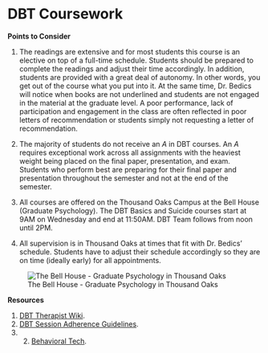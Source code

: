 # DBT Coursework

**Points to Consider**

1. The readings are extensive and for most students this course is an elective on top of a full-time schedule. Students should be prepared to complete the readings and adjust their time accordingly. In addition, students are provided with a great deal of autonomy.  In other words, you get out of the course what you put into it.  At the same time, Dr. Bedics will notice when books are not underlined and students are not engaged in the material at the graduate level.  A poor performance, lack of participation and engagement in the class are often reflected in poor letters of recommendation or students simply not requesting a letter of recommendation.   

2. The majority of students do not receive an _A_ in DBT courses.  An _A_ requires exceptional work across all assignments with the heaviest weight being placed on the final paper, presentation, and exam.  Students who perform best are preparing for their final paper and presentation throughout the semester and not at the end of the semester.

3. All courses are offered on the Thousand Oaks Campus at the Bell House (Graduate Psychology).  The DBT Basics and Suicide courses start at 9AM on Wednesday and end at 11:50AM.  DBT Team follows from noon until 2PM. 

4. All supervision is in Thousand Oaks at times that fit with Dr. Bedics' schedule.  Students have to adjust their schedule accordingly so they are on time (ideally early) for all appointments.  


![The Bell House - Graduate Psychology in Thousand Oaks](images/bh.png)


**Resources**

1. <a  href="https://www.practiceground.org/dbt-therapist-wiki/">DBT Therapist Wiki</a>. 
2. <a  href="https://app.box.com/s/gpll5dwwd2v7i6wdgi0bttu9rhrsc1zm">DBT Session Adherence Guidelines</a>.
3. 2. <a  href="https://behavioraltech.org/">Behavioral Tech</a>.




